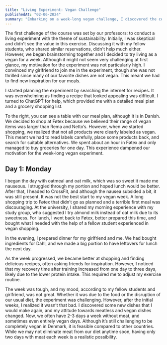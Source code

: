 ```yaml
---
title: "Living Experiment: Vegan Challenge"
publishedAt: "02-06-2024"
summary: "Embarking on a week-long vegan challenge, I discovered the complexities and rewards of sustainable eating habits."
---
```


The first challenge of the course was set by our professors: to conduct a living experiment with the theme of sustainability. Initially, I was skeptical and didn't see the value in this exercise. Discussing it with my fellow students, who shared similar reservations, didn't help much either. However, we began brainstorming together and I decided to try living as a vegan for a week. Although it might not seem very challenging at first glance, my motivation for the experiment was not particularly high. I convinced my girlfriend to join me in the experiment, though she was not thrilled since many of our favorite dishes are not vegan. This meant we had to find new inspiration for our meals.

I started planning the experiment by searching the internet for recipes. It was overwhelming as finding a recipe that looked appealing was difficult. I turned to ChatGPT for help, which provided me with a detailed meal plan and a grocery shopping list.

To the right, you can see a table with our meal plan, although it is in Danish. We decided to shop at Føtex because we believed their range of vegan items was larger than Rema and Netto’s. However, when we started shopping, we realized that not all products were clearly labeled as vegan. This meant we had to read labels carefully, place some products back, and search for suitable alternatives. We spent about an hour in Føtex and only managed to buy groceries for one day. This experience dampened our motivation for the week-long vegan experiment.

## Day 1: Monday

I began the day with oatmeal and oat milk, which was so sweet it made me nauseous. I struggled through my portion and hoped lunch would be better. After that, I headed to CrossFit, and although the nausea subsided a bit, it was still present. It was not the best start to my vegan week. A long shopping trip to Føtex that didn’t go as planned and a terrible first meal was discouraging. At the university, I shared my morning experience with my study group, who suggested I try almond milk instead of oat milk due to its sweetness. For lunch, I went back to Føtex, better prepared this time, and bought what I needed with the help of a fellow student experienced in vegan shopping.

In the evening, I prepared dinner for my girlfriend and me. We had bought ingredients for Dahl, and we made a big portion to have leftovers for lunch the next day.

As the week progressed, we became better at shopping and finding delicious recipes, often asking friends for inspiration. However, I noticed that my recovery time after training increased from one day to three days, likely due to the lower protein intake. This required me to adjust my exercise routine.

The week was tough, and my mood, according to my fellow students and girlfriend, was not great. Whether it was due to the food or the disruption of our usual diet, the experiment was challenging. However, after the initial weeks, I realized it wasn’t that bad. I discovered some new dishes that I would make again, and my attitude towards meatless and vegan dishes changed. Now, we often have 2-3 days a week without meat, and sometimes even entirely vegan days. Although it’s still challenging to be completely vegan in Denmark, it is feasible compared to other countries. While we may not eliminate meat from our diet anytime soon, having only two days with meat each week is a realistic possibility.

